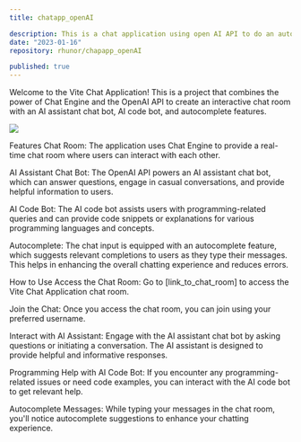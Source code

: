 ```yaml
---
title: chatapp_openAI

description: This is a chat application using open AI API to do an autocomplete function and a chat bot
date: "2023-01-16"
repository: rhunor/chapapp_openAI

published: true
---
```


Welcome to the Vite Chat Application! This is a project that combines the power of Chat Engine and the OpenAI API to create an interactive chat room with an AI assistant chat bot, AI code bot, and autocomplete features.




![](https://raw.githubusercontent.com/rhunor/chapapp_openAI/main/image/Screenshot%202023-07-31%20at%208.11.46%20AM.png)



Features
Chat Room: The application uses Chat Engine to provide a real-time chat room where users can interact with each other.

AI Assistant Chat Bot: The OpenAI API powers an AI assistant chat bot, which can answer questions, engage in casual conversations, and provide helpful information to users.

AI Code Bot: The AI code bot assists users with programming-related queries and can provide code snippets or explanations for various programming languages and concepts.

Autocomplete: The chat input is equipped with an autocomplete feature, which suggests relevant completions to users as they type their messages. This helps in enhancing the overall chatting experience and reduces errors.

How to Use
Access the Chat Room: Go to [link_to_chat_room] to access the Vite Chat Application chat room.

Join the Chat: Once you access the chat room, you can join using your preferred username.

Interact with AI Assistant: Engage with the AI assistant chat bot by asking questions or initiating a conversation. The AI assistant is designed to provide helpful and informative responses.

Programming Help with AI Code Bot: If you encounter any programming-related issues or need code examples, you can interact with the AI code bot to get relevant help.

Autocomplete Messages: While typing your messages in the chat room, you'll notice autocomplete suggestions to enhance your chatting experience.
